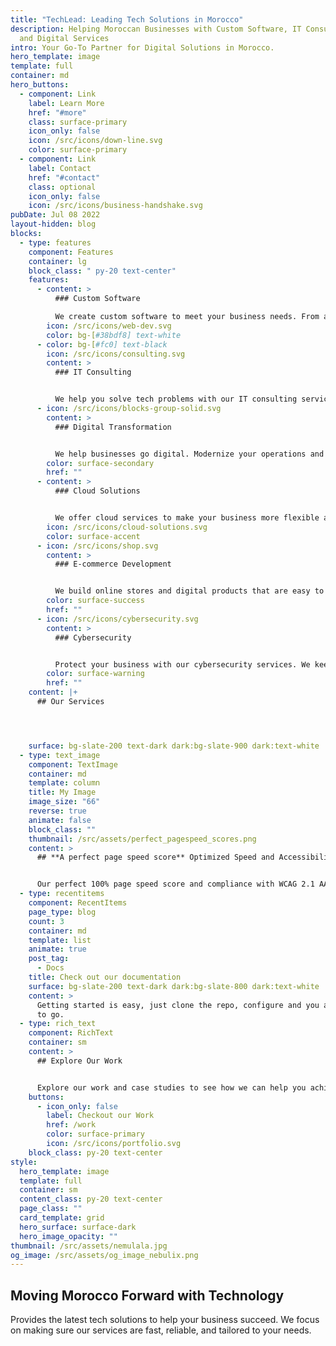 ```yaml
---
title: "TechLead: Leading Tech Solutions in Morocco"
description: Helping Moroccan Businesses with Custom Software, IT Consulting,
  and Digital Services
intro: Your Go-To Partner for Digital Solutions in Morocco.
hero_template: image
template: full
container: md
hero_buttons:
  - component: Link
    label: Learn More
    href: "#more"
    class: surface-primary
    icon_only: false
    icon: /src/icons/down-line.svg
    color: surface-primary
  - component: Link
    label: Contact
    href: "#contact"
    class: optional
    icon_only: false
    icon: /src/icons/business-handshake.svg
pubDate: Jul 08 2022
layout-hidden: blog
blocks:
  - type: features
    component: Features
    container: lg
    block_class: " py-20 text-center"
    features:
      - content: >
          ### Custom Software

          We create custom software to meet your business needs. From apps to big software systems, we build it all.
        icon: /src/icons/web-dev.svg
        color: bg-[#38bdf8] text-white
      - color: bg-[#fc0] text-black
        icon: /src/icons/consulting.svg
        content: >
          ### IT Consulting


          We help you solve tech problems with our IT consulting services. Get advice on strategy, security, and more.
      - icon: /src/icons/blocks-group-solid.svg
        content: >
          ### Digital Transformation


          We help businesses go digital. Modernize your operations and stay ahead in the market.
        color: surface-secondary
        href: ""
      - content: >
          ### Cloud Solutions


          We offer cloud services to make your business more flexible and scalable.
        icon: /src/icons/cloud-solutions.svg
        color: surface-accent
      - icon: /src/icons/shop.svg
        content: >
          ### E-commerce Development


          We build online stores and digital products that are easy to use and effective.
        color: surface-success
        href: ""
      - icon: /src/icons/cybersecurity.svg
        content: >
          ### Cybersecurity


          Protect your business with our cybersecurity services. We keep your data safe.
        color: surface-warning
        href: ""
    content: |+
      ## Our Services




    surface: bg-slate-200 text-dark dark:bg-slate-900 dark:text-white
  - type: text_image
    component: TextImage
    container: md
    template: column
    title: My Image
    image_size: "66"
    reverse: true
    animate: false
    block_class: ""
    thumbnail: /src/assets/perfect_pagespeed_scores.png
    content: >
      ## **A perfect page speed score** Optimized Speed and Accessibility


      Our perfect 100% page speed score and compliance with WCAG 2.1 AA standards reflect our commitment. We've optimized speed and accessibility, ensuring a superior user experience for all.
  - type: recentitems
    component: RecentItems
    page_type: blog
    count: 3
    container: md
    template: list
    animate: true
    post_tag:
      - Docs
    title: Check out our documentation
    surface: bg-slate-200 text-dark dark:bg-slate-800 dark:text-white
    content: >
      Getting started is easy, just clone the repo, configure and you are ready
      to go.
  - type: rich_text
    component: RichText
    container: sm
    content: >
      ## Explore Our Work


      Explore our work and case studies to see how we can help you achieve your goals.
    buttons:
      - icon_only: false
        label: Checkout our Work
        href: /work
        color: surface-primary
        icon: /src/icons/portfolio.svg
    block_class: py-20 text-center
style:
  hero_template: image
  template: full
  container: sm
  content_class: py-20 text-center
  page_class: ""
  card_template: grid
  hero_surface: surface-dark
  hero_image_opacity: ""
thumbnail: /src/assets/nemulala.jpg
og_image: /src/assets/og_image_nebulix.png
---
```


## Moving Morocco Forward with Technology

Provides the latest tech solutions to help your business succeed. We focus on making sure our services are fast, reliable, and tailored to your needs.